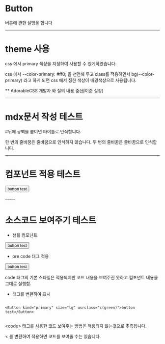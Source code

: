 

<Meta title="LUsoft Components/Components/button/Overview" />

# Button

버튼에 관한 설명을 합니다

-----

# theme 사용

css 에서 primary 색상을 지정하여 사용할 수 있게하였습니다.

css 에서 --color-primary: #ff0; 을 선언해 두고
class를 적용하면서 bg(--color-primary) 라고 하게 되면
css 에서 정한 색상이 배경색상으로 사용됩니다.

** AdorableCSS 개발자 와 질의 내용 중(권이준 실장)

-----

# mdx문서 작성 테스트
#뒤에 공백을 붙이면 타이틀로 인식합니다.

한 번의 줄바꿈은 줄바꿈으로 인식하지 않습니다.
두 번의 줄바꿈은 줄바꿈으로 인식합니다.

-----

# 컴포넌트 적용 테스트

<Button kind="primary">button test</Button>

<p></p>
-----
<p></p>

# 소스코드 보여주기 테스트

* 샘플 컴포넌트

<Button kind="primary" size="lg" usrclass="c(green)">button test</Button>

* pre code 태그 적용

<pre><code><Button kind="primary" size="lg" usrclass="c(green)">button test</Button></code></pre>

code 태그의 기본 스타일은 적용되지만 코드 내용을 보여주진 못하고 컴포넌트 내용을 그대로 실행함.

* 태그를 변환하여 표시

<code>
<div class="p(10) ">&lt;Button kind="<span class="c(red)">primary</span>" size="<span class="c(red)">lg</span>" usrclass="<span class="c(red)">c(green)</span>"&gt;button test&lt;/Button&gt;</div>
</code>

&lt;code&gt; 태그를 사용한 코드 보여주는 방법은 적용되지 않는것으로 추측됩니다.

< 를 변환하여 적용하면 코드를 보여줄 수는 있습니다.